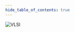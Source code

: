 ```yaml
---
hide_table_of_contents: true
---
```


![VLSI](https://link.storjshare.io/jxftdqsk4u2faamneuhftlhiopea/college-notes%2FVLSI%2FL_07%2FPMOS_IV_Simulation_Homework.png?wrap=0)